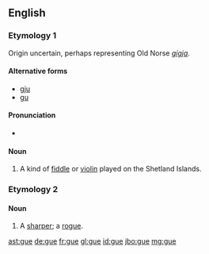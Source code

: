 {{also|gué|güe}}
==English==

===Etymology 1===
Origin uncertain, perhaps representing Old Norse ''[[gígja]]''.

====Alternative forms====
* [[gju]]
* [[gu]]

====Pronunciation====
* {{IPA|/ɡjuː/}}

====Noun====
{{en-noun}}

# {{context|Shetland|lang=en}} A kind of [[fiddle]] or [[violin]] played on the Shetland Islands.

===Etymology 2===

====Noun====
{{en-noun}}

# {{context|obsolete|lang=en}} A [[sharper]]; a [[rogue]].
#: {{rfquotek|J. Webstar}}

{{Webster 1913}}

[[ast:gue]]
[[de:gue]]
[[fr:gue]]
[[gl:gue]]
[[id:gue]]
[[jbo:gue]]
[[mg:gue]]